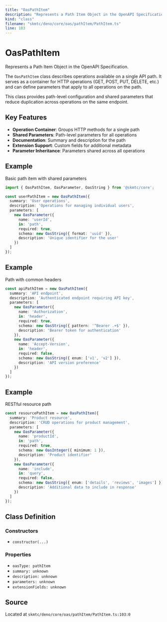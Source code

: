 ```yaml
---
title: "OasPathItem"
description: "Represents a Path Item Object in the OpenAPI Specification."
kind: "class"
filename: "skmtc/deno/core/oas/pathItem/PathItem.ts"
line: 103
---
```


# OasPathItem

Represents a Path Item Object in the OpenAPI Specification.

The `OasPathItem` class describes operations available on a single API path.
It serves as a container for HTTP operations (GET, POST, PUT, DELETE, etc.)
and can define parameters that apply to all operations on the path.

This class provides path-level configuration and shared parameters that
reduce duplication across operations on the same endpoint.

## Key Features

- **Operation Container**: Groups HTTP methods for a single path
- **Shared Parameters**: Path-level parameters for all operations
- **Documentation**: Summary and description for the path
- **Extension Support**: Custom fields for additional metadata
- **Parameter Inheritance**: Parameters shared across all operations


## Example

Basic path item with shared parameters
```typescript
import { OasPathItem, OasParameter, OasString } from '@skmtc/core';

const userPathItem = new OasPathItem({
  summary: 'User operations',
  description: 'Operations for managing individual users',
  parameters: [
    new OasParameter({
      name: 'userId',
      in: 'path',
      required: true,
      schema: new OasString({ format: 'uuid' }),
      description: 'Unique identifier for the user'
    })
  ]
});
```


## Example

Path with common headers
```typescript
const apiPathItem = new OasPathItem({
  summary: 'API endpoint',
  description: 'Authenticated endpoint requiring API key',
  parameters: [
    new OasParameter({
      name: 'Authorization',
      in: 'header',
      required: true,
      schema: new OasString({ pattern: '^Bearer .+$' }),
      description: 'Bearer token for authentication'
    }),
    new OasParameter({
      name: 'Accept-Version',
      in: 'header',
      required: false,
      schema: new OasString({ enum: ['v1', 'v2'] }),
      description: 'API version preference'
    })
  ]
});
```


## Example

RESTful resource path
```typescript
const resourcePathItem = new OasPathItem({
  summary: 'Product resource',
  description: 'CRUD operations for product management',
  parameters: [
    new OasParameter({
      name: 'productId',
      in: 'path',
      required: true,
      schema: new OasInteger({ minimum: 1 }),
      description: 'Product identifier'
    }),
    new OasParameter({
      name: 'include',
      in: 'query',
      required: false,
      schema: new OasString({ enum: ['details', 'reviews', 'images'] }),
      description: 'Additional data to include in response'
    })
  ]
});
```

## Class Definition

### Constructors

- `constructor(...)`

### Properties

- `oasType: pathItem`
- `summary: unknown`
- `description: unknown`
- `parameters: unknown`
- `extensionFields: unknown`

## Source

Located at `skmtc/deno/core/oas/pathItem/PathItem.ts:103:0`
